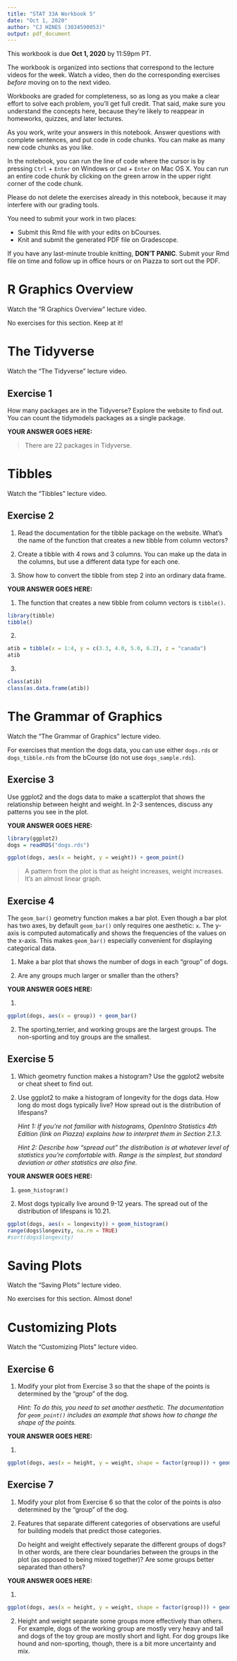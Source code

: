 ```yaml
---
title: "STAT 33A Workbook 5"
date: "Oct 1, 2020"
author: "CJ HINES (3034590053)"
output: pdf_document
---
```


This workbook is due __Oct 1, 2020__ by 11:59pm PT.

The workbook is organized into sections that correspond to the lecture videos
for the week. Watch a video, then do the corresponding exercises _before_
moving on to the next video.

Workbooks are graded for completeness, so as long as you make a clear effort to
solve each problem, you'll get full credit. That said, make sure you understand
the concepts here, because they're likely to reappear in homeworks, quizzes,
and later lectures.

As you work, write your answers in this notebook. Answer questions with
complete sentences, and put code in code chunks. You can make as many new code
chunks as you like.

In the notebook, you can run the line of code where the cursor is by pressing
`Ctrl` + `Enter` on Windows or `Cmd` + `Enter` on Mac OS X. You can run an
entire code chunk by clicking on the green arrow in the upper right corner of
the code chunk. 

Please do not delete the exercises already in this notebook, because it may
interfere with our grading tools.

You need to submit your work in two places:

* Submit this Rmd file with your edits on bCourses.
* Knit and submit the generated PDF file on Gradescope.

If you have any last-minute trouble knitting, **DON'T PANIC**. Submit your Rmd
file on time and follow up in office hours or on Piazza to sort out the PDF.


R Graphics Overview
===================

Watch the "R Graphics Overview" lecture video.

No exercises for this section. Keep at it!


The Tidyverse
=============

Watch the "The Tidyverse" lecture video.


## Exercise 1

How many packages are in the Tidyverse? Explore the website to find out. You
can count the tidymodels packages as a single package.

**YOUR ANSWER GOES HERE:**

> There are 22 packages in Tidyverse.


Tibbles
=======

Watch the "Tibbles" lecture video.

## Exercise 2

1. Read the documentation for the tibble package on the website. What's the
   name of the function that creates a new tibble from column vectors?

2. Create a tibble with 4 rows and 3 columns. You can make up the data in the
   columns, but use a different data type for each one.

3. Show how to convert the tibble from step 2 into an ordinary data frame.

**YOUR ANSWER GOES HERE:**

1. The function that creates a new tibble from column vectors is `tibble()`.
```r
library(tibble)
tibble()
```

2.
```r
atib = tibble(x = 1:4, y = c(3.3, 4.0, 5.0, 6.2), z = "canada")
atib
```

3.
```r
class(atib)
class(as.data.frame(atib))
```



The Grammar of Graphics
=======================

Watch the "The Grammar of Graphics" lecture video.

For exercises that mention the dogs data, you can use either `dogs.rds` or
`dogs_tibble.rds` from the bCourse (do not use `dogs_sample.rds`).


## Exercise 3

Use ggplot2 and the dogs data to make a scatterplot that shows the relationship
between height and weight. In 2-3 sentences, discuss any patterns you see in
the plot.

**YOUR ANSWER GOES HERE:**

```r
library(ggplot2)
dogs = readRDS("dogs.rds")

ggplot(dogs, aes(x = height, y = weight)) + geom_point()
```

> A pattern from the plot is that as height increases, weight increases. It's an almost linear graph.

## Exercise 4

The `geom_bar()` geometry function makes a bar plot. Even though a bar plot has
two axes, by default `geom_bar()` only requires one aesthetic: `x`. The y-axis
is computed automatically and shows the frequencies of the values on the
x-axis. This makes `geom_bar()` especially convenient for displaying
categorical data.

1. Make a bar plot that shows the number of dogs in each "group" of dogs.

2. Are any groups much larger or smaller than the others?

**YOUR ANSWER GOES HERE:**

1. 
```r
ggplot(dogs, aes(x = group)) + geom_bar()
```

2. The sporting,terrier, and working groups are the largest groups. The non-sporting and toy groups are the smallest.


## Exercise 5

1. Which geometry function makes a histogram? Use the ggplot2 website or cheat
   sheet to find out.

2. Use ggplot2 to make a histogram of longevity for the dogs data. How long do
   most dogs typically live? How spread out is the distribution of lifespans?

   _Hint 1: If you're not familiar with histograms, OpenIntro Statistics 4th
   Edition (link on Piazza) explains how to interpret them in Section 2.1.3._

   _Hint 2: Describe how "spread out" the distribution is at whatever level of
   statistics you're comfortable with. Range is the simplest, but standard
   deviation or other statistics are also fine._

**YOUR ANSWER GOES HERE:**

1. `geom_histogram()`

2. Most dogs typically live around 9-12 years. The spread out of the distribution of lifespans is 10.21.
```r
ggplot(dogs, aes(x = longevity)) + geom_histogram()
range(dogs$longevity, na.rm = TRUE)
#sort(dogs$longevity)
```


Saving Plots
============

Watch the "Saving Plots" lecture video.

No exercises for this section. Almost done!


Customizing Plots
=================

Watch the "Customizing Plots" lecture video.


## Exercise 6

1. Modify your plot from Exercise 3 so that the shape of the points is
   determined by the "group" of the dog.

   _Hint: To do this, you need to set another aesthetic. The documentation for
   `geom_point()` includes an example that shows how to change the shape of the
   points._

**YOUR ANSWER GOES HERE:**

1. 
```r
ggplot(dogs, aes(x = height, y = weight, shape = factor(group))) + geom_point() + scale_shape_manual(values=seq(0, 7-1))
```


## Exercise 7

1. Modify your plot from Exercise 6 so that the color of the points is *also*
   determined by the "group" of the dog.

2. Features that separate different categories of observations are useful for
   building models that predict those categories.

   Do height and weight effectively separate the different groups of dogs? In
   other words, are there clear boundaries between the groups in the plot (as
   opposed to being mixed together)? Are some groups better separated than
   others?

**YOUR ANSWER GOES HERE:**

1. 
```r
ggplot(dogs, aes(x = height, y = weight, shape = factor(group))) + geom_point(aes(color = factor(group))) + scale_shape_manual(values=seq(0, 7-1))
```

2. Height and weight separate some groups more effectively than others. For example, dogs of the working group are mostly very heavy and tall and dogs of the toy group are mostly short and light. For dog groups like hound and non-sporting, though, there is a bit more uncertainty and mix.
